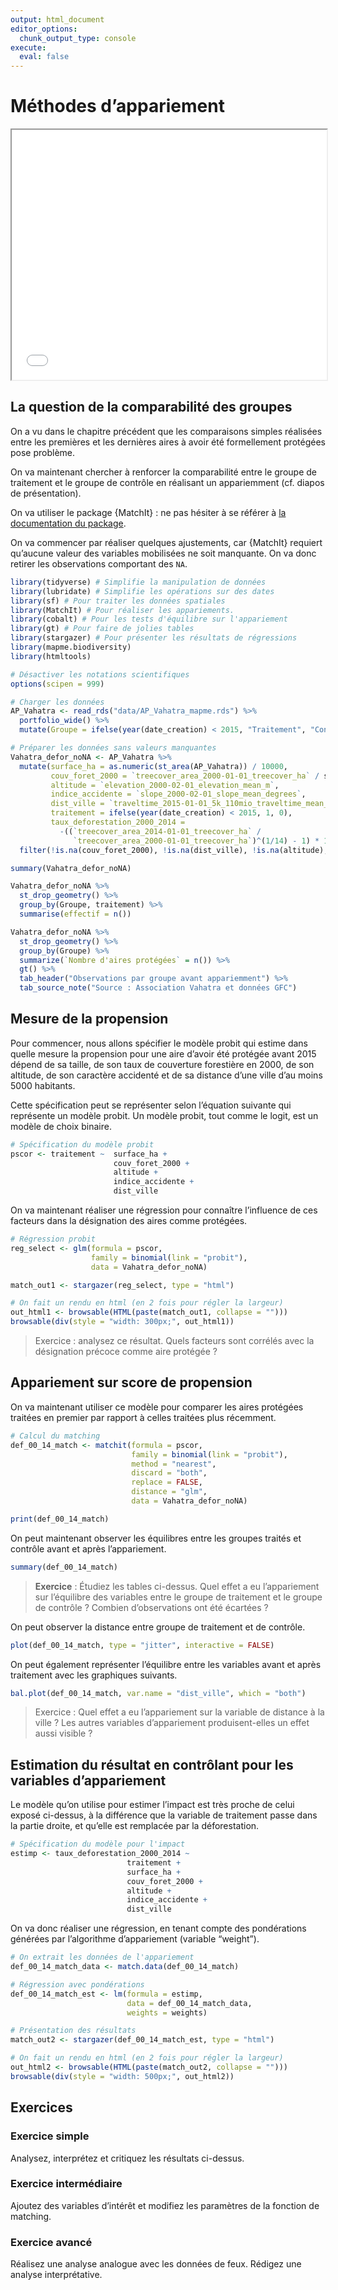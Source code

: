```yaml
---
output: html_document
editor_options: 
  chunk_output_type: console
execute:
  eval: false
---
```


# Méthodes d'appariement


<iframe src="slides/fr/matching.html" width="100%" height="400px">

</iframe>

## La question de la comparabilité des groupes

On a vu dans le chapitre précédent que les comparaisons simples réalisées entre les premières et les dernières aires à avoir été formellement protégées pose problème.

On va maintenant chercher à renforcer la comparabilité entre le groupe de traitement et le groupe de contrôle en réalisant un appariemment (cf. diapos de présentation).

On va utiliser le package {MatchIt} : ne pas hésiter à se référer à [la documentation du package](https://kosukeimai.github.io/MatchIt/index.html).

On va commencer par réaliser quelques ajustements, car {MatchIt} requiert qu'aucune valeur des variables mobilisées ne soit manquante. On va donc retirer les observations comportant des `NA`.

```r
library(tidyverse) # Simplifie la manipulation de données
library(lubridate) # Simplifie les opérations sur des dates
library(sf) # Pour traiter les données spatiales
library(MatchIt) # Pour réaliser les appariements.
library(cobalt) # Pour les tests d'équilibre sur l'appariement
library(gt) # Pour faire de jolies tables
library(stargazer) # Pour présenter les résultats de régressions
library(mapme.biodiversity)
library(htmltools)

# Désactiver les notations scientifiques
options(scipen = 999)

# Charger les données
AP_Vahatra <- read_rds("data/AP_Vahatra_mapme.rds") %>%
  portfolio_wide() %>%
  mutate(Groupe = ifelse(year(date_creation) < 2015, "Traitement", "Contrôle"))

# Préparer les données sans valeurs manquantes
Vahatra_defor_noNA <- AP_Vahatra %>%
  mutate(surface_ha = as.numeric(st_area(AP_Vahatra)) / 10000, 
         couv_foret_2000 = `treecover_area_2000-01-01_treecover_ha` / surface_ha * 100,
         altitude = `elevation_2000-02-01_elevation_mean_m`,
         indice_accidente = `slope_2000-02-01_slope_mean_degrees`,
         dist_ville = `traveltime_2015-01-01_5k_110mio_traveltime_mean_minutes`,
         traitement = ifelse(year(date_creation) < 2015, 1, 0),
         taux_deforestation_2000_2014 = 
           -((`treecover_area_2014-01-01_treecover_ha` / 
              `treecover_area_2000-01-01_treecover_ha`)^(1/14) - 1) * 100) %>%
  filter(!is.na(couv_foret_2000), !is.na(dist_ville), !is.na(altitude), !is.na(indice_accidente))

summary(Vahatra_defor_noNA)

Vahatra_defor_noNA %>%
  st_drop_geometry() %>%
  group_by(Groupe, traitement) %>%
  summarise(effectif = n())
```
```r
Vahatra_defor_noNA %>%
  st_drop_geometry() %>%
  group_by(Groupe) %>%
  summarize(`Nombre d'aires protégées` = n()) %>%
  gt() %>%
  tab_header("Observations par groupe avant appariemment") %>%
  tab_source_note("Source : Association Vahatra et données GFC")
```

## Mesure de la propension

Pour commencer, nous allons spécifier le modèle probit qui estime dans quelle mesure la propension pour une aire d'avoir été protégée avant 2015 dépend de sa taille, de son taux de couverture forestière en 2000, de son altitude, de son caractère accidenté et de sa distance d'une ville d'au moins 5000 habitants.

Cette spécification peut se représenter selon l'équation suivante qui représente un modèle probit. Un modèle probit, tout comme le logit, est un modèle de choix binaire.

```r
# Spécification du modèle probit
pscor <- traitement ~  surface_ha + 
                       couv_foret_2000 + 
                       altitude +
                       indice_accidente + 
                       dist_ville
```

On va maintenant réaliser une régression pour connaître l'influence de ces facteurs dans la désignation des aires comme protégées.

```r
# Régression probit
reg_select <- glm(formula = pscor,
                  family = binomial(link = "probit"),
                  data = Vahatra_defor_noNA)

match_out1 <- stargazer(reg_select, type = "html") 
```
```r
# On fait un rendu en html (en 2 fois pour régler la largeur)
out_html1 <- browsable(HTML(paste(match_out1, collapse = "")))
browsable(div(style = "width: 300px;", out_html1))
```

> Exercice : analysez ce résultat. Quels facteurs sont corrélés avec la désignation précoce comme aire protégée ?

## Appariement sur score de propension

On va maintenant utiliser ce modèle pour comparer les aires protégées traitées en premier par rapport à celles traitées plus récemment.

```r
# Calcul du matching
def_00_14_match <- matchit(formula = pscor,
                           family = binomial(link = "probit"),
                           method = "nearest",
                           discard = "both",
                           replace = FALSE,
                           distance = "glm",
                           data = Vahatra_defor_noNA)

print(def_00_14_match)
```

On peut maintenant observer les équilibres entre les groupes traités et contrôle avant et après l'appariement.

```r
summary(def_00_14_match)
```

> **Exercice** : Étudiez les tables ci-dessus. Quel effet a eu l'appariement sur l'équilibre des variables entre le groupe de traitement et le groupe de contrôle ? Combien d'observations ont été écartées ?

On peut observer la distance entre groupe de traitement et de contrôle.

```r
plot(def_00_14_match, type = "jitter", interactive = FALSE)
```

On peut également représenter l'équilibre entre les variables avant et après traitement avec les graphiques suivants.

```r
bal.plot(def_00_14_match, var.name = "dist_ville", which = "both")
```

> Exercice : Quel effet a eu l'appariement sur la variable de distance à la ville ? Les autres variables d'appariement produisent-elles un effet aussi visible ?

## Estimation du résultat en contrôlant pour les variables d'appariement

Le modèle qu'on utilise pour estimer l'impact est très proche de celui exposé ci-dessus, à la différence que la variable de traitement passe dans la partie droite, et qu'elle est remplacée par la déforestation.

```r
# Spécification du modèle pour l'impact
estimp <- taux_deforestation_2000_2014 ~   
                          traitement +
                          surface_ha + 
                          couv_foret_2000 + 
                          altitude +
                          indice_accidente + 
                          dist_ville
```

On va donc réaliser une régression, en tenant compte des pondérations générées par l'algorithme d'appariement (variable "weight").

```r
# On extrait les données de l'appariement
def_00_14_match_data <- match.data(def_00_14_match)

# Régression avec pondérations
def_00_14_match_est <- lm(formula = estimp,
                          data = def_00_14_match_data,
                          weights = weights)

# Présentation des résultats
match_out2 <- stargazer(def_00_14_match_est, type = "html")
```
```r
# On fait un rendu en html (en 2 fois pour régler la largeur)
out_html2 <- browsable(HTML(paste(match_out2, collapse = "")))
browsable(div(style = "width: 500px;", out_html2))
```

## Exercices

### Exercice simple

Analysez, interprétez et critiquez les résultats ci-dessus.

### Exercice intermédiaire

Ajoutez des variables d'intérêt et modifiez les paramètres de la fonction de matching.

### Exercice avancé

Réalisez une analyse analogue avec les données de feux. Rédigez une analyse interprétative.


